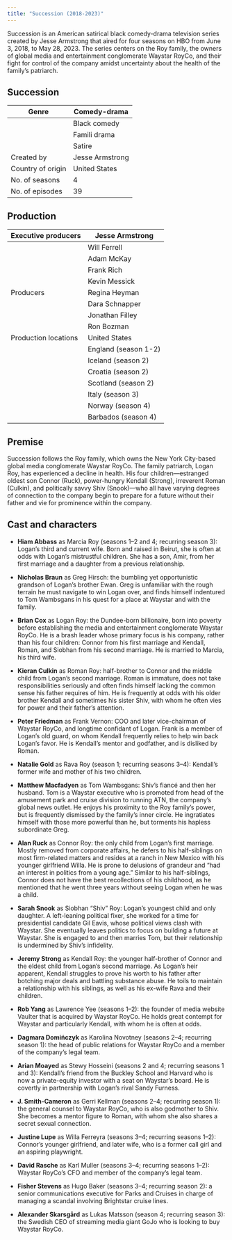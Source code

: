 ```yaml
---
title: "Succession (2018-2023)"
---
```



Succession is an American satirical black comedy-drama television series created by Jesse Armstrong that aired for four seasons on HBO from June 3, 2018, to May 28, 2023. The series centers on the Roy family, the owners of global media and entertainment conglomerate Waystar RoyCo, and their fight for control of the company amidst uncertainty about the health of the family's patriarch.

## Succession

| Genre             	| Comedy-drama      	|
|-------------------	|-------------------	|
|                   	| Black comedy      	|
|                   	| Famili drama      	|
|                   	| Satire            	|
| Created by        	| Jesse Armstrong   	|
| Country of origin 	| United States     	|
| No. of seasons    	| 4                 	|
| No. of episodes   	| 39                	|

## Production

| Executive producers  	| Jesse Armstrong      	|
|----------------------	|----------------------	|
|                      	| Will Ferrell         	|
|                      	| Adam McKay           	|
|                      	| Frank Rich           	|
|                      	| Kevin Messick        	|
| Producers            	| Regina Heyman        	|
|                      	| Dara Schnapper       	|
|                      	| Jonathan Filley      	|
|                      	| Ron Bozman           	|
| Production locations 	| United States        	|
|                      	| England (season 1-2) 	|
|                      	| Iceland (season 2)   	|
|                      	| Croatia (season 2)   	|
|                      	| Scotland (season 2)  	|
|                      	| Italy (season 3)     	|
|                      	| Norway (season 4)    	|
|                      	| Barbados (season 4)  	|


## Premise

Succession follows the Roy family, which owns the New York City-based global media conglomerate Waystar RoyCo. The family patriarch, Logan Roy, has experienced a decline in health. His four children—estranged oldest son Connor (Ruck), power-hungry Kendall (Strong), irreverent Roman (Culkin), and politically savvy Shiv (Snook)—who all have varying degrees of connection to the company begin to prepare for a future without their father and vie for prominence within the company.

## Cast and characters

- **Hiam Abbass** as Marcia Roy (seasons 1–2 and 4; recurring season 3): Logan's third and current wife. Born and raised in Beirut, she is often at odds with Logan's mistrustful children. She has a son, Amir, from her first marriage and a daughter from a previous relationship.

- **Nicholas Braun** as Greg Hirsch: the bumbling yet opportunistic grandson of Logan's brother Ewan. Greg is unfamiliar with the rough terrain he must navigate to win Logan over, and finds himself indentured to Tom Wambsgans in his quest for a place at Waystar and with the family.

- **Brian Cox** as Logan Roy: the Dundee-born billionaire, born into poverty before establishing the media and entertainment conglomerate Waystar RoyCo. He is a brash leader whose primary focus is his company, rather than his four children: Connor from his first marriage and Kendall, Roman, and Siobhan from his second marriage. He is married to Marcia, his third wife.

- **Kieran Culkin** as Roman Roy: half-brother to Connor and the middle child from Logan's second marriage. Roman is immature, does not take responsibilities seriously and often finds himself lacking the common sense his father requires of him. He is frequently at odds with his older brother Kendall and sometimes his sister Shiv, with whom he often vies for power and their father's attention.

- **Peter Friedman** as Frank Vernon: COO and later vice-chairman of Waystar RoyCo, and longtime confidant of Logan. Frank is a member of Logan's old guard, on whom Kendall frequently relies to help win back Logan's favor. He is Kendall's mentor and godfather, and is disliked by Roman.

- **Natalie Gold** as Rava Roy (season 1; recurring seasons 3–4): Kendall's former wife and mother of his two children.

- **Matthew Macfadyen** as Tom Wambsgans: Shiv's fiancé and then her husband. Tom is a Waystar executive who is promoted from head of the amusement park and cruise division to running ATN, the company's global news outlet. He enjoys his proximity to the Roy family's power, but is frequently dismissed by the family's inner circle. He ingratiates himself with those more powerful than he, but torments his hapless subordinate Greg.

- **Alan Ruck** as Connor Roy: the only child from Logan's first marriage. Mostly removed from corporate affairs, he defers to his half-siblings on most firm-related matters and resides at a ranch in New Mexico with his younger girlfriend Willa. He is prone to delusions of grandeur and "had an interest in politics from a young age." Similar to his half-siblings, Connor does not have the best recollections of his childhood, as he mentioned that he went three years without seeing Logan when he was a child.

- **Sarah Snook** as Siobhan "Shiv" Roy: Logan's youngest child and only daughter. A left-leaning political fixer, she worked for a time for presidential candidate Gil Eavis, whose political views clash with Waystar. She eventually leaves politics to focus on building a future at Waystar. She is engaged to and then marries Tom, but their relationship is undermined by Shiv's infidelity.

- **Jeremy Strong** as Kendall Roy: the younger half-brother of Connor and the eldest child from Logan's second marriage. As Logan's heir apparent, Kendall struggles to prove his worth to his father after botching major deals and battling substance abuse. He toils to maintain a relationship with his siblings, as well as his ex-wife Rava and their children.

- **Rob Yang** as Lawrence Yee (seasons 1–2): the founder of media website Vaulter that is acquired by Waystar RoyCo. He holds great contempt for Waystar and particularly Kendall, with whom he is often at odds.

- **Dagmara Domińczyk** as Karolina Novotney (seasons 2–4; recurring season 1): the head of public relations for Waystar RoyCo and a member of the company's legal team.

- **Arian Moayed** as Stewy Hosseini (seasons 2 and 4; recurring seasons 1 and 3): Kendall's friend from the Buckley School and Harvard who is now a private-equity investor with a seat on Waystar's board. He is covertly in partnership with Logan's rival Sandy Furness.

- **J. Smith-Cameron** as Gerri Kellman (seasons 2–4; recurring season 1): the general counsel to Waystar RoyCo, who is also godmother to Shiv. She becomes a mentor figure to Roman, with whom she also shares a secret sexual connection.

- **Justine Lupe** as Willa Ferreyra (seasons 3–4; recurring seasons 1–2): Connor's younger girlfriend, and later wife, who is a former call girl and an aspiring playwright.

- **David Rasche** as Karl Muller (seasons 3–4; recurring seasons 1–2): Waystar RoyCo's CFO and member of the company's legal team.

- **Fisher Stevens** as Hugo Baker (seasons 3–4; recurring season 2): a senior communications executive for Parks and Cruises in charge of managing a scandal involving Brightstar cruise lines.

- **Alexander Skarsgård** as Lukas Matsson (season 4; recurring season 3): the Swedish CEO of streaming media giant GoJo who is looking to buy Waystar RoyCo.
